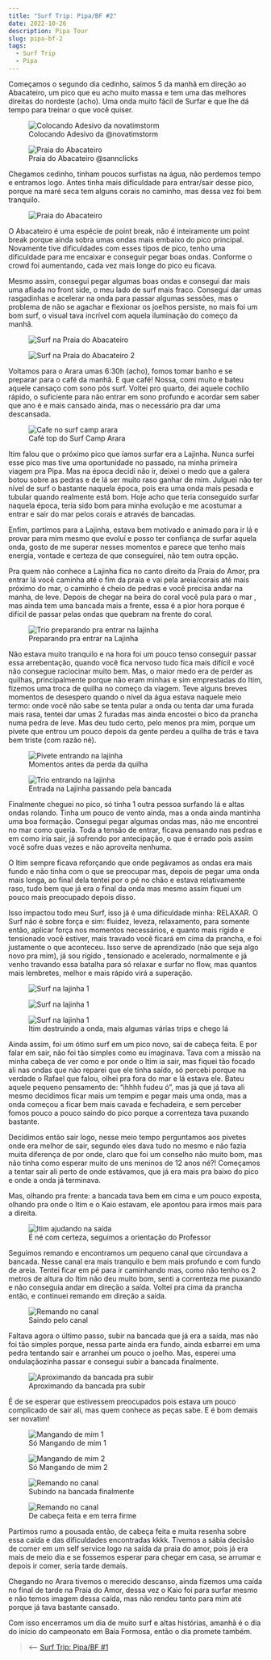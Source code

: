 ```yaml
---
title: "Surf Trip: Pipa/BF #2"
date: 2022-10-26
description: Pipa Tour
slug: pipa-bf-2
tags:
  - Surf Trip
  - Pipa
---
```


Começamos o segundo dia cedinho, saímos 5 da manhã em direção ao Abacateiro, um pico que eu acho muito massa e tem uma das melhores direitas do nordeste (acho). Uma onda muito fácil de Surfar e que lhe dá tempo para treinar o que você quiser.

<figure>
    <img src="./adesivo.jpg"
         alt="Colocando Adesivo da novatimstorm">
    <figcaption>Colocando Adesivo da <OutboundLink href="https://www.instagram.com/novatimstorm/" target="_blank">@novatimstorm</OutboundLink></figcaption>
</figure>

<figure>
    <img src="./abacate.jpg"
         alt="Praia do Abacateiro">
    <figcaption>Praia do Abacateiro <OutboundLink href="https://www.instagram.com/sannclicks/" target="_blank">@sannclicks</figcaption>
</figure>

Chegamos cedinho, tinham poucos surfistas na água, não perdemos tempo e entramos logo. Antes tinha mais dificuldade para entrar/sair desse pico, porque na maré seca tem alguns corais no caminho, mas dessa vez foi bem tranquilo.

<figure>
    <img src="./espelho.jpg"
         alt="Praia do Abacateiro">
</figure>

O Abacateiro é uma espécie de point break, não é inteiramente um point break porque ainda sobra umas ondas mais embaixo do pico principal. Novamente tive dificuldades com esses tipos de pico, tenho uma dificuldade para me encaixar e conseguir pegar boas ondas. Conforme o crowd foi aumentando, cada vez mais longe do pico eu ficava.

Mesmo assim, consegui pegar algumas boas ondas e consegui dar mais uma afiada no front side, o meu lado de surf mais fraco. Consegui dar umas rasgadinhas e acelerar na onda para passar algumas sessões, mas o problema de não se agachar e flexionar os joelhos persiste, no mais foi um bom surf, o visual tava incrível com aquela iluminação do começo da manhã.

<figure>
    <img src="./abacate1.jpg"
         alt="Surf na Praia do Abacateiro">
</figure>

<figure>
    <img src="./abacate2.jpg"
         alt="Surf na Praia do Abacateiro 2">
</figure>

Voltamos para o Arara umas 6:30h (acho), fomos tomar banho e se preparar para o café da manhã. E que café! Nossa, comi muito e bateu aquele cansaço com sono pós surf. Voltei pro quarto, dei aquele cochilo rápido, o suficiente para não entrar em sono profundo e acordar sem saber que ano é e mais cansado ainda, mas o necessário pra dar uma descansada.

<figure>
    <img src="./cafe.jpg"
         alt="Cafe no surf camp arara">
    <figcaption>Café top do Surf Camp Arara</figcaption>
</figure>

Itim falou que o próximo pico que íamos surfar era a Lajinha. Nunca surfei esse pico mas tive uma oportunidade no passado, na minha primeira viagem pra Pipa. Mas na época decidi não ir, deixei o medo que a galera botou sobre as pedras e de lá ser muito raso ganhar de mim. Julguei não ter nível de surf o bastante naquela época, pois era uma onda mais pesada e tubular quando realmente está bom. Hoje acho que teria conseguido surfar naquela época, teria sido bom para minha evolução e me acostumar a entrar e sair do mar pelos corais e através de bancadas.

Enfim, partimos para a Lajinha, estava bem motivado e animado para ir lá e provar para mim mesmo que evoluí e posso ter confiança de surfar aquela onda, gosto de me superar nesses momentos e parece que tenho mais energia, vontade e certeza de que conseguirei, não tem outra opção.

Pra quem não conhece a Lajinha fica no canto direito da Praia do Amor, pra entrar lá você caminha até o fim da praia e vai pela areia/corais até mais próximo do mar, o caminho é cheio de pedras e você precisa andar na manha, de leve. Depois de chegar na beira do coral você pula para o mar , mas ainda tem uma bancada mais a frente, essa é a pior hora porque é difícil de passar pelas ondas que quebram na frente do coral.

<figure>
    <img src="./trio_compressed.jpg"
         alt="Trio preparando pra entrar na lajinha">
    <figcaption>Preparando pra entrar na Lajinha</figcaption>
</figure>

Não estava muito tranquilo e na hora foi um pouco tenso conseguir passar essa arrebentação, quando você fica nervoso tudo fica mais difícil e você não consegue raciocinar muito bem. Mas, o maior medo era de perder as quilhas, principalmente porque não eram minhas e sim emprestadas do Itim, fizemos uma troca de quilha no começo da viagem. Teve alguns breves momentos de desespero quando o nível da água estava naquele meio termo: onde você não sabe se tenta pular a onda ou tenta dar uma furada mais rasa, tentei dar umas 2 furadas mas ainda encostei o bico da prancha numa pedra de leve. Mas deu tudo certo, pelo menos pra mim, porque um pivete que entrou um pouco depois da gente perdeu a quilha de trás e tava bem triste (com razão né).

<figure>
    <img src="./pivete.jpg"
         alt="Pivete entrando na lajinha">
    <figcaption>Momentos antes da perda da quilha</figcaption>
</figure>

<figure>
    <img src="./entrando.jpg"
         alt="Trio entrando na lajinha">
    <figcaption>Entrada na Lajinha passando pela bancada</figcaption>
</figure>

Finalmente cheguei no pico, só tinha 1 outra pessoa surfando lá e altas ondas rolando. Tinha um pouco de vento ainda, mas a onda ainda mantinha uma boa formação. Consegui pegar algumas ondas mas, não me encontrei no mar como queria. Toda a tensão de entrar, ficava pensando nas pedras e em como iria sair, já sofrendo por antecipação, o que é errado pois assim você sofre duas vezes e não aproveita nenhuma.

O Itim sempre ficava reforçando que onde pegávamos as ondas era mais fundo e não tinha com o que se preocupar mas, depois de pegar uma onda mais longa, ao final dela tentei por o pé no chão e estava relativamente raso, tudo bem que já era o final da onda mas mesmo assim fiquei um pouco mais preocupado depois disso.

Isso impactou todo meu Surf, isso já é uma dificuldade minha: RELAXAR. O Surf não é sobre força e sim: fluidez, leveza, relaxamento, para somente então, aplicar força nos momentos necessários, e quanto mais rígido e tensionado você estiver, mais travado você ficará em cima da prancha, e foi justamente o que aconteceu. Isso serve de aprendizado (não que seja algo novo pra mim), já sou rígido , tensionado e acelerado, normalmente e já venho travando essa batalha para só relaxar e surfar no flow, mas quantos mais lembretes, melhor e mais rápido virá a superação.

<figure>
    <img src="./lajinha1.jpg"
         alt="Surf na lajinha 1">
</figure>

<figure>
    <img src="./lajinha2.jpg"
         alt="Surf na lajinha 1">
</figure>

<figure>
    <img src="./lapada.jpg"
         alt="Surf na lajinha 1">
    <figcaption>Itim destruindo a onda, mais algumas várias trips e chego lá</figcaption>
</figure>

Ainda assim, foi um ótimo surf em um pico novo, saí de cabeça feita. E por falar em sair, não foi tão simples como eu imaginava. Tava com a missão na minha cabeça de ver como e por onde o Itim ia sair, mas fiquei tão focado ali nas ondas que não reparei que ele tinha saído, só percebi porque na verdade o Rafael que falou, olhei pra fora do mar e lá estava ele. Bateu aquele pequeno pensamento de: “ihhhh fudeu ó”, mas já que já tava ali mesmo decidimos ficar mais um tempim e pegar mais uma onda, mas a onda começou a ficar bem mais cavada e fechadeira, e sem perceber fomos pouco a pouco saindo do pico porque a correnteza tava puxando bastante.

Decidimos então sair logo, nesse meio tempo perguntamos aos pivetes onde era melhor de sair, segundo eles dava tudo no mesmo e não fazia muita diferença de por onde, claro que foi um conselho não muito bom, mas não tinha como esperar muito de uns meninos de 12 anos né?! Começamos a tentar sair ali perto de onde estávamos, que já era mais pra baixo do pico e onde a onda já terminava.

Mas, olhando pra frente: a bancada tava bem em cima e um pouco exposta, olhando pra onde o Itim e o Kaio estavam, ele apontou para irmos mais para a direita.

<figure>
    <img src="./professor.jpg"
         alt="Itim ajudando na saída">
    <figcaption>É né com certeza, seguimos a orientação do Professor</figcaption>
</figure>

Seguimos remando e encontramos um pequeno canal que circundava a bancada. Nesse canal era mais tranquilo e bem mais profundo e com fundo de areia. Tentei ficar em pé para ir caminhando mas, como não tenho os 2 metros de altura do Itim não deu muito bom,  senti a correnteza me puxando e não conseguia andar em direção a saída. Voltei pra cima da prancha então, e continuei remando em direção a saída.

<figure>
    <img src="./saindo1.jpg"
         alt="Remando no canal">
    <figcaption>Saindo pelo canal</figcaption>
</figure>

Faltava agora o último passo, subir na bancada que já era a saída, mas não foi tão simples porque, nessa parte ainda era fundo, ainda esbarrei em uma pedra tentando sair e arranhei um pouco o joelho. Mas, esperei uma ondulaçãozinha passar e consegui subir a bancada finalmente.

<figure>
    <img src="./saindo2.jpg"
         alt="Aproximando da bancada pra subir">
    <figcaption>Aproximando da bancada pra subir</figcaption>
</figure>

É de se esperar que estivessem preocupados pois estava um pouco complicado de sair ali, mas quem conhece as peças sabe. E é bom demais ser novatim!


<figure>
    <img src="./mangando1.jpg"
         alt="Mangando de mim 1">
    <figcaption>Só Mangando de mim 1</figcaption>
</figure>

<figure>
    <img src="./mangando2.jpg"
         alt="Mangando de mim 2">
    <figcaption>Só Mangando de mim 2</figcaption>
</figure>

<figure>
    <img src="./saindo3.jpg"
         alt="Remando no canal">
    <figcaption>Subindo na bancada finalmente</figcaption>
</figure>

<figure>
    <img src="./salvo_compressed.jpg"
         alt="Remando no canal">
    <figcaption>De cabeça feita e em terra firme</figcaption>
</figure>

Partimos rumo a pousada então, de cabeça feita e muita resenha sobre essa caída e das dificuldades encontradas kkkk. Tivemos a sábia decisão de comer em um self service logo na saída da praia do amor, pois já era mais de meio dia e se fossemos esperar para chegar em casa, se arrumar e depois ir comer, seria tarde demais.

Chegando no Arara tivemos o merecido descanso, ainda fizemos uma caída no final de tarde na Praia do Amor, dessa vez o Kaio foi para surfar mesmo e não temos imagem dessa caída, mas não rendeu tanto para mim até porque já tava bastante cansado.

Com isso encerramos um dia de muito surf e altas histórias, amanhã é o dia do início do campeonato em Baía Formosa, então o dia promete também.


> ⟵ <a href="https://meusurf.blog/pipa-bf-1">Surf Trip: Pipa/BF #1</a>